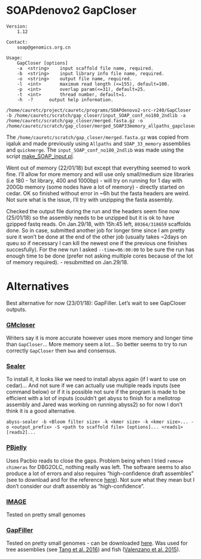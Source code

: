 # SOAPdenovo2 GapCloser

```
Version:
	1.12

Contact:
	soap@genomics.org.cn

Usage:
	GapCloser [options]
	-a	<string>	input scaffold file name, required.
	-b	<string>	input library info file name, required.
	-o	<string>	output file name, required.
	-l	<int>		maximum read length (<=155), default=100.
	-p	<int>		overlap param(<=31), default=25.
	-t	<int>		thread number, default=1.
	-h	-?		output help information.
```

```
/home/cauretc/project/cauretc/programs/SOAPdenovo2-src-r240/GapCloser -b /home/cauretc/scratch/gap_closer/input_SOAP_conf_no180_2ndlib -a /home/cauretc/scratch/gap_closer/merged.fasta.gz -o /home/cauretc/scratch/gap_closer/merged_SOAP33memory_allpaths_gapclosed
```
The `/home/cauretc/scratch/gap_closer/merged.fasta.gz` was copied from iqaluk and made previously using `Allpaths` and `SOAP_33_memory` assemblies and `quickmerge`. The `input_SOAP_conf_no180_2ndlib` was made using the script [make_SOAP_input.pl](https://github.com/caro46/Tetraploid_project/tree/master/some_scripts/make_SOAP_input.pl).

Went out of memory (22/01/18) but except that everything seemed to work fine. I'll allow for more memory and will use only small/medium size libraries (i.e 180 - 1st library, 400 and 1000bp) - will try on running for 1 day with 200Gb memory (some nodes have a lot of memory) - directly started on cedar. OK so finished without error in ~6h but the fasta headers are weird. Not sure what is the issue, I'll try with unzipping the fasta assembly.

Checked the output file during the run and the headers seem fine now (25/01/18) so the assembly needs to be unzipped but it is ok to have gzipped fastq reads.
On Jan.29/18, with 15h:45 left, `80364/318659` scaffolds done. So in case, submitted another job for longer time since I am pretty sure it won't be done at the end of the other job (usually takes ~2days on queu so if necessary I can kill the newest one if the previous one finishes succesfully). For the new run I asked `--time=96:00:00` to be sure the run has enough time to be done (prefer not asking multiple cores because of the lot of memory required). - resubmitted on Jan.29/18.


# Alternatives

Best alternative for now (23/01/18): GapFiller. Let's wait to see GapCloser outputs.

### [GMcloser](https://academic.oup.com/bioinformatics/article/31/23/3733/209212) 
Writers say it is more accurate however uses more memory and longer time than `GapCloser`... More memory seem a lot... So better seems to try to run correctly `GapCloser` then `bwa` and consensus.

### [Sealer](https://www.ncbi.nlm.nih.gov/pmc/articles/PMC4515008/)
To install it, it looks like we need to install abyss again (if I want to use on cedar)... And not sure if we can actually use multiple reads inputs (see command below) or if it is possible not sure if the program is made to be efficient with a lot of inputs (couldn't get abyss to finish for a mellotrop assembly and Jared was working on running abyss2) so for now I don't think it is a good alternative.

```
abyss-sealer -b <Bloom filter size> -k <kmer size> -k <kmer size>... -o <output_prefix> -S <path to scaffold file> [options]... <reads1> [reads2]...
```

### [PBjelly](https://sourceforge.net/projects/pb-jelly/)
Uses Pacbio reads to close the gaps. Problem being when I tried `remove chimeras` for DBG2OLC, nothing really was left. The software seems to also produce a lot of errors and also requires "high-confidence draft assembles" (see to download and for the reference [here](https://sourceforge.net/projects/pb-jelly/)). Not sure what they mean but I don't consider our draft assembly as "high-confidence".

### [IMAGE](https://www.ncbi.nlm.nih.gov/pmc/articles/PMC2884544/)
Tested on pretty small genomes

### [GapFiller](https://genomebiology.biomedcentral.com/articles/10.1186/gb-2012-13-6-r56)
Tested on pretty small genomes - can be downloaded [here](https://sourceforge.net/projects/gapfiller/). Was used for tree assemblies (see [Tang et al. 2016](http://agritrop.cirad.fr/580933/1/Tang%202016%20Rubber%20Tree%20Genome.pdf)) and fish ([Valenzano et al. 2015](https://www.sciencedirect.com/science/article/pii/S0092867415014889)).
